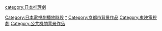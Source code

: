 {{Catnav|頁面分類|...|日本電視|日本電視台|朝日電視台}}
{{Catnav|頁面分類|...|各國電視|日本電視|日本电视节目|日本電視節目列表}}

{{catmore|朝日電視台週四晚間八點推理連續劇}}

[[Category:日本電視劇播放時段|Category:日本電視劇播放時段]]
[[Category:朝日電視台電視劇|*]]
[[category:日本推理劇|category:日本推理劇]]
[[Category:京都市背景作品|Category:京都市背景作品]]
[[Category:東映電視劇|Category:東映電視劇]]
[[Category:公共機關背景作品|Category:公共機關背景作品]]